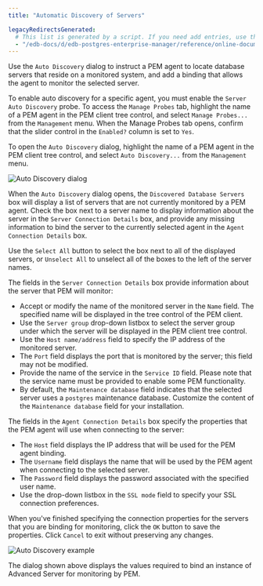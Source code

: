 ```yaml
---
title: "Automatic Discovery of Servers"

legacyRedirectsGenerated:
  # This list is generated by a script. If you need add entries, use the `legacyRedirects` key.
  - "/edb-docs/d/edb-postgres-enterprise-manager/reference/online-documentation/8.0/auto_discovery_dialog.html"
---
```


Use the `Auto Discovery` dialog to instruct a PEM agent to locate database servers that reside on a monitored system, and add a binding that allows the agent to monitor the selected server.

To enable auto discovery for a specific agent, you must enable the `Server Auto Discovery` probe. To access the `Manage Probes` tab, highlight the name of a PEM agent in the PEM client tree control, and select `Manage Probes...` from the `Management` menu. When the Manage Probes tab opens, confirm that the slider control in the `Enabled?` column is set to `Yes`.

To open the `Auto Discovery` dialog, highlight the name of a PEM agent in the PEM client tree control, and select `Auto Discovery...` from the `Management` menu.

![Auto Discovery dialog](../images/auto_discovery.png)

When the `Auto Discovery` dialog opens, the `Discovered Database Servers` box will display a list of servers that are not currently monitored by a PEM agent. Check the box next to a server name to display information about the server in the `Server Connection Details` box, and provide any missing information to bind the server to the currently selected agent in the `Agent Connection Details` box.

Use the `Select All` button to select the box next to all of the displayed servers, or `Unselect All` to unselect all of the boxes to the left of the server names.

The fields in the `Server Connection Details` box provide information about the server that PEM will monitor:

-   Accept or modify the name of the monitored server in the `Name` field. The specified name will be displayed in the tree control of the PEM client.
-   Use the `Server group` drop-down listbox to select the server group under which the server will be displayed in the PEM client tree control.
-   Use the `Host name/address` field to specify the IP address of the monitored server.
-   The `Port` field displays the port that is monitored by the server; this field may not be modified.
-   Provide the name of the service in the `Service ID` field. Please note that the service name must be provided to enable some PEM functionality.
-   By default, the `Maintenance database` field indicates that the selected server uses a `postgres` maintenance database. Customize the content of the `Maintenance database` field for your installation.

The fields in the `Agent Connection Details` box specify the properties that the PEM agent will use when connecting to the server:

-   The `Host` field displays the IP address that will be used for the PEM agent binding.
-   The `Username` field displays the name that will be used by the PEM agent when connecting to the selected server.
-   The `Password` field displays the password associated with the specified user name.
-   Use the drop-down listbox in the `SSL mode` field to specify your SSL connection preferences.

When you've finished specifying the connection properties for the servers that you are binding for monitoring, click the `OK` button to save the properties. Click `Cancel` to exit without preserving any changes.

![Auto Discovery example](../images/auto_discovery_example.png)

The dialog shown above displays the values required to bind an instance of Advanced Server for monitoring by PEM.
